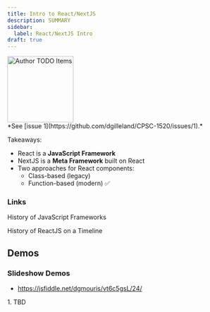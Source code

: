 ```yaml
---
title: Intro to React/NextJS
description: SUMMARY
sidebar:
  label: React/NextJS Intro
draft: true
---
```



<Image src={todo} alt="Author TODO Items" class="float-end ml-3" width="150" />
<Aside title="Work-In-Progress (WIP)" type="caution">
*See [issue 1](https://github.com/dgilleland/CPSC-1520/issues/1).*
</Aside>

Takeaways:

- React is a **JavaScript Framework**
- NextJS is a **Meta Framework** built on React
- Two approaches for React components:
  - Class-based (legacy)
  - Function-based (modern) ✅


### Links

<LinkButton target="_blank" icon='external' href="https://programmingsoup.com/history-of-javascript-frameworks">History of JavaScript Frameworks</LinkButton>

<LinkButton target="_blank" icon='external' href="https://blog.risingstack.com/the-history-of-react-js-on-a-timeline/">History of ReactJS on a Timeline</LinkButton>

<LinkCard target="_blank" href="https://2024.stateofjs.com/en-US/libraries/#scatterplot_overview" title="Retention vs Usage" description="State of JS - What's Hot/What's Not" />

<LinkCard target="_blank" title="Front-End Frameworks" description="React Leads the Pack!" href="https://2024.stateofjs.com/en-US/libraries/front-end-frameworks/" />

<LinkCard target="_blank" title="Meta Frameworks" description="NextJS Is In Front!" href="https://2024.stateofjs.com/en-US/libraries/meta-frameworks/" />

<LinkCard target="_blank" title="Build Tools" description="Vite Is Gaining 🚀" href="https://2024.stateofjs.com/en-US/libraries/build_tools/" />

## Demos

### Slideshow Demos

- https://jsfiddle.net/dgmouris/vt6c5gsL/24/


<Steps>
1. TBD
</Steps>
